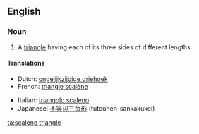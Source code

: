 ==English==

===Noun===
{{en-noun|sg=[[scalene]] [[triangle]]}}

# {{geometry}} A [[triangle]] having each of its three sides of different lengths.

====Translations====
{{trans-top|triangle having each of its three sides of different lengths}}
* Dutch: [[ongelijkzijdige driehoek]]
* French: [[triangle scalène]] {{f}}
{{trans-mid}}
* Italian: [[triangolo scaleno]] {{m}}
* Japanese: [[不等辺三角形]] (futouhen-sankakukei)
{{trans-bottom}}

[[ta:scalene triangle]]